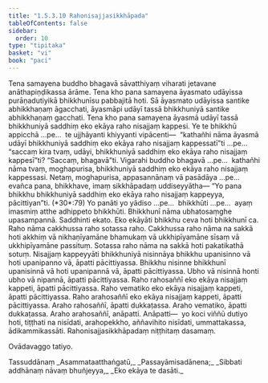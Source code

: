 ```yaml
---
title: "1.5.3.10 Rahonisajjasikkhāpada"
tableOfContents: false
sidebar:
  order: 10
type: "tipitaka"
basket: "vi"
book: "paci"
---
```



<DynamicBreadcrumb />

<Division number="198" book="paci" e="ch" v="2" p="93">

<Paragraph number="648" book="paci">
Tena samayena buddho bhagavā sāvatthiyaṃ viharati jetavane anāthapiṇḍikassa ārāme. Tena kho pana samayena āyasmato udāyissa purāṇadutiyikā bhikkhunīsu pabbajitā hoti. Sā āyasmato udāyissa santike abhikkhaṇaṃ āgacchati, āyasmāpi udāyī tassā bhikkhuniyā santike abhikkhaṇaṃ gacchati. Tena kho pana samayena āyasmā udāyī tassā bhikkhuniyā saddhiṃ eko ekāya raho nisajjaṃ kappesi.
</Paragraph>

<Paragraph number="649" book="paci">
Ye te bhikkhū appicchā …pe…  te ujjhāyanti khiyyanti vipācenti—  “kathañhi nāma āyasmā udāyī bhikkhuniyā saddhiṃ eko ekāya raho nisajjaṃ kappessatī”ti …pe…  “saccaṃ kira tvaṃ, udāyi, bhikkhuniyā saddhiṃ eko ekāya raho nisajjaṃ kappesī”ti? “Saccaṃ, bhagavā”ti. Vigarahi buddho bhagavā …pe…  kathañhi nāma tvaṃ, moghapurisa, bhikkhuniyā saddhiṃ eko ekāya raho nisajjaṃ kappessasi. Netaṃ, moghapurisa, appasannānaṃ vā pasādāya …pe…  evañca pana, bhikkhave, imaṃ sikkhāpadaṃ uddiseyyātha—
</Paragraph>

</Division>
<Division number="199" book="paci" e="ch" v="2" p="94">

<Paragraph number="650" book="paci">
<Emphasis>“Yo pana bhikkhu bhikkhuniyā saddhiṃ eko ekāya raho nisajjaṃ kappeyya, pācittiyan”</Emphasis>ti. (*30*:<Emphasis>79</Emphasis>)
</Paragraph>

</Division>
<Division number="200" book="paci" e="ch" v="2" p="94">

<Paragraph number="651" book="paci">
<Emphasis>Yo panā</Emphasis>ti yo yādiso …pe…  <Emphasis>bhikkhū</Emphasis>ti …pe…  ayaṃ imasmiṃ atthe adhippeto bhikkhūti.
</Paragraph>

<Paragraph number="652" book="paci">
<Emphasis>Bhikkhunī</Emphasis> nāma ubhatosaṃghe upasampannā.
</Paragraph>

<Paragraph number="653" book="paci">
<Emphasis>Saddhin</Emphasis>ti ekato.
</Paragraph>

<Paragraph number="654" book="paci">
<Emphasis>Eko ekāyā</Emphasis>ti bhikkhu ceva hoti bhikkhunī ca.
</Paragraph>

<Paragraph number="655" book="paci">
<Emphasis>Raho</Emphasis> nāma cakkhussa raho sotassa raho. Cakkhussa raho nāma na sakkā hoti akkhiṃ vā nikhaṇīyamāne bhamukaṃ vā ukkhipīyamāne sīsaṃ vā ukkhipīyamāne passituṃ. Sotassa raho nāma na sakkā hoti pakatikathā sotuṃ.
</Paragraph>

<Paragraph number="656" book="paci">
<Emphasis>Nisajjaṃ kappeyyā</Emphasis>ti bhikkhuniyā nisinnāya bhikkhu upanisinno vā hoti upanipanno vā, āpatti pācittiyassa.
</Paragraph>

<Paragraph number="657" book="paci">
Bhikkhu nisinne bhikkhunī upanisinnā vā hoti upanipannā vā, āpatti pācittiyassa. Ubho vā nisinnā honti ubho vā nipannā, āpatti pācittiyassa.
</Paragraph>

</Division>
<Division number="201" book="paci" e="ch" v="2" p="95">

<Paragraph number="658" book="paci">
Raho rahosaññī eko ekāya nisajjaṃ kappeti, āpatti pācittiyassa. Raho vematiko eko ekāya nisajjaṃ kappeti, āpatti pācittiyassa. Raho arahosaññī eko ekāya nisajjaṃ kappeti, āpatti pācittiyassa.
</Paragraph>

<Paragraph number="659" book="paci">
Araho rahosaññī, āpatti dukkaṭassa. Araho vematiko, āpatti dukkaṭassa. Araho arahosaññī, anāpatti.
</Paragraph>

</Division>
<Division number="202" book="paci" e="ch" v="2" p="95">

<Paragraph number="660" book="paci">
Anāpatti—  yo koci viññū dutiyo hoti, tiṭṭhati na nisīdati, arahopekkho, aññavihito nisīdati, ummattakassa, ādikammikassāti.

</Paragraph>
</Division>

<Paragraph number="661" type="center" book="paci">
Rahonisajjasikkhāpadaṃ niṭṭhitaṃ dasamaṃ.

  
Ovādavaggo tatiyo.



</Paragraph>

<Paragraph number="662" type="center" book="paci">
Tassuddānaṃ


</Paragraph>

<Paragraph number="663" type="verses" book="paci">
_Asammataatthaṅgatū,_  
_Passayāmisadānena;_  
_Sibbati addhānaṃ nāvaṃ bhuñjeyya,_  
_Eko ekāya te dasāti._
</Paragraph>